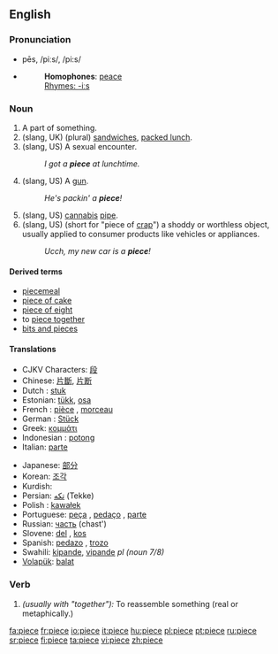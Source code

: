 {{see|pièce}}
==English==

===Pronunciation===
*pēs, /piːs/, /pi:s/
*{{audio|en-us-piece.ogg|Audio (US)}}
*:'''Homophones''': [[peace]]
*:[[Rhymes:English:-iːs|Rhymes: -iːs]]

===Noun===
{{en-noun}}

# A part of something.
# (slang, UK) (plural) [[sandwich]]es, [[packed lunch]].
# (slang, US) A sexual encounter.
#:''I got a '''piece''' at lunchtime.''
# (slang, US) A [[gun]].
#:''He's packin' a '''piece'''!''
# (slang, US) [[cannabis]] [[pipe]].
# (slang, US) (short for "piece of [[crap]]") a shoddy or worthless object, usually applied to consumer products like vehicles or appliances.
#:''Ucch, my new car is a '''piece'''!''

====Derived terms====
*[[piecemeal]]
*[[piece of cake]]
*[[piece of eight]]
*to [[piece together]]
*[[bits and pieces]]

====Translations====
{{rfc-trans}}
{{top}}
*CJKV Characters: [[段]]
*Chinese: [[片斷]], [[片断]]
*Dutch : [[stuk]] {{n}}
*Estonian: [[tükk]], [[osa]]
*French : [[pièce]] {{f}}, [[morceau]] {{m}}
*German : [[Stück]] {{n}}
*Greek: [[κομμάτι]] {{n}}
*Indonesian : [[potong]]
*Italian: [[parte]] {{f}}
{{mid}}
*Japanese: [[部分]]
*Korean: [[조각]]
*Kurdish: {{KUchar|[[پارچه‌]]}}
*Persian: [[تكه]] (Tekke)
*Polish : [[kawałek]] {{m}}
*Portuguese: [[peça]] {{f}}, [[pedaço]] {{m}}, [[parte]] {{f}}
*Russian: [[часть]] {{f}} (chast')
*Slovene: [[del]] {{m}}, [[kos]] {{m}}
*Spanish: [[pedazo]] {{m}}, [[trozo]] {{m}}
*Swahili: [[kipande]], [[vipande]] ''pl (noun 7/8)''
*[[Volapük]]: [[balat]]
{{bottom}}

===Verb===
{{en-verb|piec|ing}}

# ''(usually with "together"):'' To reassemble something (real or metaphically.)

[[fa:piece]]
[[fr:piece]]
[[io:piece]]
[[it:piece]]
[[hu:piece]]
[[pl:piece]]
[[pt:piece]]
[[ru:piece]]
[[sr:piece]]
[[fi:piece]]
[[ta:piece]]
[[vi:piece]]
[[zh:piece]]